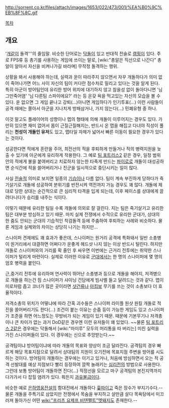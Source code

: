 http://sorrent.co.kr/files/attach/images/1653/022/473/001/%EA%B0%9C%EB%8F%8C.gif

[[목차]]

== 개요 ==

'[[개]]같이 돌격'''의 줄임말. 비슷한 단어로는 [[닥돌]]이 있고 반대적 전술로 [[캠핑]]이 있다. 주로 FPS류 등 총기를 사용하는 게임에 쓰이는 말로, [wiki:"총알은 직선으로 나간다" 총알이 알아서 자신을 비켜나가길 바라며] 무작정 돌격하는 행위.

상황을 봐서 사용해야 하는데, 실력과 운이 따라주지 않으면서 자꾸 개돌하다가 의미 없이 죽어나가면 어느 사이 자신의 팀이 커다란 점수차로 밀리고 있다는 것을 알게 된다. 특히 아군이 방어팀인데 유리한 방어 위치에 대기하지 않고 참을성 없이 돌아다니면 '님 그만죽어염' '님 다른팀 스파이에요?' 라는 등 온갖 욕을 먹고있는 자신의 모습을 볼 수 있다. 운 없으면 그 게임 끝나고 강퇴(...)아니면 게임하다가 인기투표(...) 이런 사람들이 공격 때에는 쫄아서 아군을 지나치게 방패삼거나, 가지 않는다(...) 민폐유형 중 하나.

이것 말고도 플레이어의 성향이나 맵의 형태에 의해 개돌이 이루어지는 경우도 있다. 가만히 있으면 재미 없어서 몸이 근질근질해지는, 반드시 온 맵을 해집고 다녀야 직성이 풀리는 '''천성이 개돌인 유저'''도 있고, 맵타일 자체가 넓어서 빠른 이동이 필요한 경우가 있다는 것이다.

성공한다면 적에게 혼란을 주어, 최전선의 적을 후퇴하게 만들거나 적의 병력지원을 늦출 수 있기에 아군에게 유리하게 작용한다. 그 예로 [[팀 포트리스2]] 같은 경우, 일정 범위안의 적에게 불을 붙여버리고 치료하지 않는한 타죽게 만드는 [[파이로]]로 개돌이 대성공하면 순식간에 적을 쓸어버리거나 진군을 일시적으로 중단시키는 일이 많다.

사실 [[전술]]적 의미로 보지면 일종의 [[기습]]이나 다름 없다. 팀이 계속 부진하게 당하다가 죽기살기로 개돌에 성공하여 분위기를 반전시켜 역전까지 가능 경우도 꽤 많다. 개돌에 제대로 당한 상대는 순간적으로 큰 심리적 타격을 입게 되는데, 이후 페이스를 상대에게 끌려다니다가 승리를 내주는 식이다.

이렇기 때문에 유리한 팀일 수록 개돌에 의외로 잘 걸린다. 지는 팀은 죽기살기고 유리한 팀은 대부분 방심하고 있기 때문. 마치 실제 전쟁에서 수적으로 유리한 군대가, 상대의 한 줌도 안되는 군대의 기습적인 착검돌격 등에 주춤하여 후퇴하는 사례와 비슷하다. 물론 게임과 실제와의 차이는 상당히 나기는 하지만...

스나이퍼 견제에도 꽤 효과가 좋은데, 스나이퍼는 원거리 공격에 특화돼서 일반 소총병이 원거리에서 대결하면 어쩌다가 운좋게 헤드샷 나지 않는 이상 반드시 털린다. 하지만 개돌로 스나이퍼와의 거리를 확 줄인 후 싸우면 이번에는 근거리 전투에는 취약한 스나이퍼가 털리게 마련이다. 실제로 이러한 이유로 [[군대]]에서는 한 명의 스나이퍼에 몇 명의 엄호 병력을 붙인다.

근,중거리 전투에 유리하며 연사력이 뛰어난 소총병과 등으로 개돌을 해야지, 저격병으로 개돌을 하는건 짐 스나이퍼가 샤이닝 건담에게 빔사벨 들고 달려드는 것과 같다. 맵이 미로처럼 좁고 코너가 많은 곳이라면 [[샷건]]류나 [[아킴보]] 무기를 쓰는 것이 소총보다 더 효율적이다.

저격소총의 위치가 어떻냐에 따라 간혹 괴수들은 스나이퍼 라이플 원샷 원킬 개돌로 적진을 쓸어버리기도 한다(...) 조건이 붙는 이유는 순줌 등이 가능한 게임도 있고 스나이퍼가 조준을 하면 어느정도는 무방비가 되는 게임이 있기 때문. 때문에 기본무기나 저격총이나 큰 차이가 없는 과거 DoD같은 경우엔 이런 유저들이 꽤 있었다. ~~물론 [[팀 포트리스 2]]같은 경우에는 닥돌해서 [wiki:"마미루" 모두의 머리통을 따 버리는] 미친 실력을 가진 스나이퍼들이 있다. 이 경우에는 신으로 추앙받는다.~~

공격팀이냐 방어팀이냐에 따라 개돌의 목표와 양상이 조금 달라진다. 공격팀의 경우 빠르게 해당 목표지점으로 달려서 상대팀의 지원이 오기전에 목표지점 주변을 방어를 시도하는 것이다. 방어팀이 개돌하는 경우에는 이기고 있거나, 처음에 방심하면서 오는 적 공격 선발대를 예상 지점보다 빨리 등장하여 깜짝 놀래키는 [[심리전]]의 방법으로 사용한다. 그런데 보통 방어팀이 개돌하면 진다(...) 적정선을 모르고 마구 공격팀의 본진지역까지 다가가서 다 잡힐 염려가 있다. 뭐든지 [[과유불급]]이다.

비슷한 예로 [[은하영웅전설]]의 함대전에서 개돌하다 [[훚]]따이고 죽은 장수가 부지기수다.--물론 개돌을 주특기로 삼았지만 전쟁에서 목숨을 부지하고 살만큼 살다 목욕탕에서 미끄러져 돌아가신 어떤 [[wiki:"프리츠 요제프 비텐펠트"멧돼지]]도 존재한다.--
